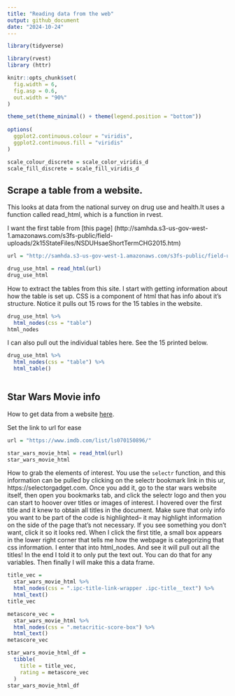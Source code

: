 ```yaml
---
title: "Reading data from the web"
output: github_document
date: "2024-10-24"
---
```


```r

library(tidyverse)

library(rvest)
library (httr)

knitr::opts_chunk$set(
  fig.width = 6, 
  fig.asp = 0.6, 
  out.width = "90%"
)

theme_set(theme_minimal() + theme(legend.position = "bottom"))
          
options(
  ggplot2.continuous.colour = "viridis", 
  ggplot2.continuous.fill = "viridis"
)

scale_colour_discrete = scale_color_viridis_d
scale_fill_discrete = scale_fill_viridis_d
```

## Scrape a table from a website.

This looks at data from the national survey on drug use and health.It uses a function called read_html, which is a function in rvest. 

I want the first table from [this page] (http://samhda.s3-us-gov-west-1.amazonaws.com/s3fs-public/field-uploads/2k15StateFiles/NSDUHsaeShortTermCHG2015.htm)

```r
url = "http://samhda.s3-us-gov-west-1.amazonaws.com/s3fs-public/field-uploads/2k15StateFiles/NSDUHsaeShortTermCHG2015.htm"

drug_use_html = read_html(url)
drug_use_html
```
How to extract the tables from this site. I start with getting information about how the table is set up. CSS is a component of html that has info about it's structure. Notice it pulls out 15 rows for the 15 tables in the website. 
```r
drug_use_html %>% 
  html_nodes(css = "table")
html_nodes
```
I can also pull out the individual tables here. See the 15 printed below.

```r
drug_use_html %>% 
  html_nodes(css = "table") %>% 
  html_table()
 
```
## Star Wars Movie info

How to get data from a website [here](https://www.imdb.com/list/ls070150896/). 

Set the link to url for ease
```r
url = "https://www.imdb.com/list/ls070150896/"

star_wars_movie_html = read_html(url)
star_wars_movie_html
```
  How to grab the elements of interest. You use the `selectr` function, and this information can be pulled by clicking on the selectr bookmark link in this ur, https://selectorgadget.com. Once you add it, go to the star wars website itself, then open you bookmarks tab, and click the selectr logo and then you can start to hoover over titles or images of interest. I hovered over the first title and it knew to obtain all titles in the document. Make sure that only info you want to be part of the code is highlighted-- it may highlight information on the side of the page  that's not necessary. If you see something you don't want, click it so it looks red. When I click the first title, a small box appears in the lower right corner that tells me how the webpage is categorizing that css information. I enter that into html_nodes. And see it will pull out all the titles! In the end I told it to only put the text out. You can do that for any variables. Then finally I will make this a data frame. 

```r
title_vec = 
  star_wars_movie_html %>% 
  html_nodes(css = ".ipc-title-link-wrapper .ipc-title__text") %>% 
  html_text()
title_vec

metascore_vec = 
  star_wars_movie_html %>% 
  html_nodes(css = ".metacritic-score-box") %>% 
  html_text()
metascore_vec

star_wars_movie_html_df = 
  tibble(
    title = title_vec, 
    rating = metascore_vec
  )
star_wars_movie_html_df
```

